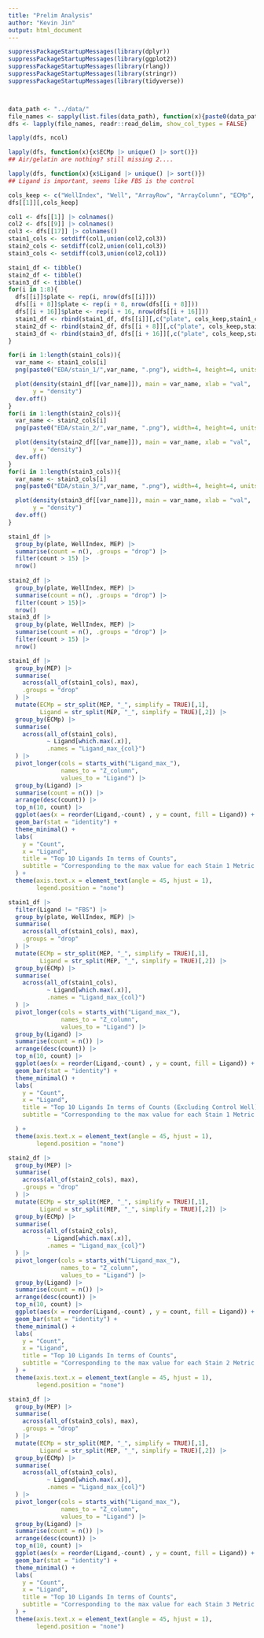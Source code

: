 ```yaml
---
title: "Prelim Analysis"
author: "Kevin Jin"
output: html_document
---
```


```r
suppressPackageStartupMessages(library(dplyr))
suppressPackageStartupMessages(library(ggplot2))
suppressPackageStartupMessages(library(rlang))
suppressPackageStartupMessages(library(stringr))
suppressPackageStartupMessages(library(tidyverse))



data_path <- "../data/"
file_names <- sapply(list.files(data_path), function(x){paste0(data_path, x) } )
dfs <- lapply(file_names, readr::read_delim, show_col_types = FALSE)
```

```r
lapply(dfs, ncol)
```

```r
lapply(dfs, function(x){x$ECMp |> unique() |> sort()}) 
## Air/gelatin are nothing? still missing 2....

lapply(dfs, function(x){x$Ligand |> unique() |> sort()}) 
## Ligand is important, seems like FBS is the control
```

```r
cols_keep <- c("WellIndex", "Well", "ArrayRow", "ArrayColumn", "ECMp", "Ligand", "MEP")
dfs[[1]][,cols_keep]
```

```r
col1 <- dfs[[1]] |> colnames()
col2 <- dfs[[9]] |> colnames()
col3 <- dfs[[17]] |> colnames()
stain1_cols <- setdiff(col1,union(col2,col3))
stain2_cols <- setdiff(col2,union(col1,col3))
stain3_cols <- setdiff(col3,union(col2,col1))
```

```r
stain1_df <- tibble()
stain2_df <- tibble()
stain3_df <- tibble()
for(i in 1:8){
  dfs[[i]]$plate <- rep(i, nrow(dfs[[i]]))
  dfs[[i + 8]]$plate <- rep(i + 8, nrow(dfs[[i + 8]]))
  dfs[[i + 16]]$plate <- rep(i + 16, nrow(dfs[[i + 16]]))
  stain1_df <- rbind(stain1_df, dfs[[i]][,c("plate", cols_keep,stain1_cols)])
  stain2_df <- rbind(stain2_df, dfs[[i + 8]][,c("plate", cols_keep,stain2_cols)])
  stain3_df <- rbind(stain3_df, dfs[[i + 16]][,c("plate", cols_keep,stain3_cols)])
}
```

```r
for(i in 1:length(stain1_cols)){
  var_name <- stain1_cols[i]
  png(paste0("EDA/stain_1/",var_name, ".png"), width=4, height=4, units="in", res=300)

  plot(density(stain1_df[[var_name]]), main = var_name, xlab = "val",
       y = "density")
  dev.off()
}
for(i in 1:length(stain2_cols)){
  var_name <- stain2_cols[i]
  png(paste0("EDA/stain_2/",var_name, ".png"), width=4, height=4, units="in", res=300)

  plot(density(stain2_df[[var_name]]), main = var_name, xlab = "val",
       y = "density")
  dev.off()
}
for(i in 1:length(stain3_cols)){
  var_name <- stain3_cols[i]
  png(paste0("EDA/stain_3/",var_name, ".png"), width=4, height=4, units="in", res=300)

  plot(density(stain3_df[[var_name]]), main = var_name, xlab = "val",
       y = "density")
  dev.off()
}
```

```r
stain1_df |> 
  group_by(plate, WellIndex, MEP) |>
  summarise(count = n(), .groups = "drop") |>
  filter(count > 15) |>
  nrow()
  
stain2_df |> 
  group_by(plate, WellIndex, MEP) |>
  summarise(count = n(), .groups = "drop") |>
  filter(count > 15)|>
  nrow()
stain3_df |> 
  group_by(plate, WellIndex, MEP) |>
  summarise(count = n(), .groups = "drop") |>
  filter(count > 15) |>
  nrow()
```

```r
stain1_df |>
  group_by(MEP) |>
  summarise(
    across(all_of(stain1_cols), max),
    .groups = "drop"
  ) |> 
  mutate(ECMp = str_split(MEP, "_", simplify = TRUE)[,1],
         Ligand = str_split(MEP, "_", simplify = TRUE)[,2]) |>
  group_by(ECMp) |>
  summarise(
    across(all_of(stain1_cols), 
           ~ Ligand[which.max(.x)],
           .names = "Ligand_max_{col}")
  ) |>
  pivot_longer(cols = starts_with("Ligand_max_"), 
               names_to = "Z_column", 
               values_to = "Ligand") |>
  group_by(Ligand) |>
  summarise(count = n()) |>
  arrange(desc(count)) |>
  top_n(10, count) |>
  ggplot(aes(x = reorder(Ligand,-count) , y = count, fill = Ligand)) +
  geom_bar(stat = "identity") +
  theme_minimal() + 
  labs(
    y = "Count",
    x = "Ligand",
    title = "Top 10 Ligands In terms of Counts",
    subtitle = "Corresponding to the max value for each Stain 1 Metric for an ECMP"
  ) +
  theme(axis.text.x = element_text(angle = 45, hjust = 1),
        legend.position = "none")

stain1_df |>
  filter(Ligand != "FBS") |>
  group_by(plate, WellIndex, MEP) |>
  summarise(
    across(all_of(stain1_cols), max),
    .groups = "drop"
  ) |> 
  mutate(ECMp = str_split(MEP, "_", simplify = TRUE)[,1],
         Ligand = str_split(MEP, "_", simplify = TRUE)[,2]) |>
  group_by(ECMp) |>
  summarise(
    across(all_of(stain1_cols), 
           ~ Ligand[which.max(.x)],
           .names = "Ligand_max_{col}")
  ) |>
  pivot_longer(cols = starts_with("Ligand_max_"), 
               names_to = "Z_column", 
               values_to = "Ligand") |>
  group_by(Ligand) |>
  summarise(count = n()) |>
  arrange(desc(count)) |>
  top_n(10, count) |>
  ggplot(aes(x = reorder(Ligand,-count) , y = count, fill = Ligand)) +
  geom_bar(stat = "identity") +
  theme_minimal() + 
  labs(
    y = "Count",
    x = "Ligand",
    title = "Top 10 Ligands In terms of Counts (Excluding Control Well)",
    subtitle = "Corresponding to the max value for each Stain 1 Metric for an ECMP"

  ) +
  theme(axis.text.x = element_text(angle = 45, hjust = 1),
        legend.position = "none")
```

```r
stain2_df |>
  group_by(MEP) |>
  summarise(
    across(all_of(stain2_cols), max),
    .groups = "drop"
  ) |> 
  mutate(ECMp = str_split(MEP, "_", simplify = TRUE)[,1],
         Ligand = str_split(MEP, "_", simplify = TRUE)[,2]) |>
  group_by(ECMp) |>
  summarise(
    across(all_of(stain2_cols), 
           ~ Ligand[which.max(.x)],
           .names = "Ligand_max_{col}")
  ) |>
  pivot_longer(cols = starts_with("Ligand_max_"), 
               names_to = "Z_column", 
               values_to = "Ligand") |>
  group_by(Ligand) |>
  summarise(count = n()) |>
  arrange(desc(count)) |>
  top_n(10, count) |>
  ggplot(aes(x = reorder(Ligand,-count) , y = count, fill = Ligand)) +
  geom_bar(stat = "identity") +
  theme_minimal() + 
  labs(
    y = "Count",
    x = "Ligand",
    title = "Top 10 Ligands In terms of Counts",
    subtitle = "Corresponding to the max value for each Stain 2 Metric for an ECMP"
  ) +
  theme(axis.text.x = element_text(angle = 45, hjust = 1),
        legend.position = "none")
```

```r
stain3_df |>
  group_by(MEP) |>
  summarise(
    across(all_of(stain3_cols), max),
    .groups = "drop"
  ) |> 
  mutate(ECMp = str_split(MEP, "_", simplify = TRUE)[,1],
         Ligand = str_split(MEP, "_", simplify = TRUE)[,2]) |>
  group_by(ECMp) |>
  summarise(
    across(all_of(stain3_cols), 
           ~ Ligand[which.max(.x)],
           .names = "Ligand_max_{col}")
  ) |>
  pivot_longer(cols = starts_with("Ligand_max_"), 
               names_to = "Z_column", 
               values_to = "Ligand") |>
  group_by(Ligand) |>
  summarise(count = n()) |>
  arrange(desc(count)) |>
  top_n(10, count) |>
  ggplot(aes(x = reorder(Ligand,-count) , y = count, fill = Ligand)) +
  geom_bar(stat = "identity") +
  theme_minimal() + 
  labs(
    y = "Count",
    x = "Ligand",
    title = "Top 10 Ligands In terms of Counts",
    subtitle = "Corresponding to the max value for each Stain 3 Metric for an ECMP"
  ) +
  theme(axis.text.x = element_text(angle = 45, hjust = 1),
        legend.position = "none")
```
